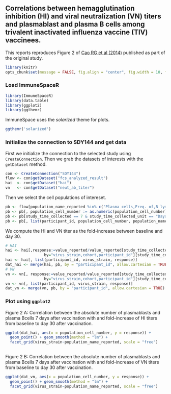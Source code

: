 <!--
%\VignetteEngine{knitr::knitr}
%\VignetteIndexEntry{Reproducing an online report using ImmuneSpaceR: Correlation of HAI/virus neutralizition titer and cell counts in SDY144}
--> 

## Correlations between hemagglutination inhibition (HI) and viral neutralization (VN) titers and plasmablast and plasma B cells among trivalent inactivated influenza vaccine (TIV) vaccinees.

This reports reproduces Figure 2 of <a href="http://www.jid.oxfordjournals.org/cgi/pmidlookup?view=long&pmid=24495909">Cao RG et al (2014)</a> published as part of the original study.

```r
library(knitr)
opts_chunk$set(message = FALSE, fig.align = "center", fig.width = 10, fig.height = 8)
```

### Load ImmuneSpaceR
```r
library(ImmuneSpaceR)
library(data.table)
library(ggplot2)
library(ggthemr)
```
ImmuneSpace uses the *solarized* theme for plots.
```r
ggthemr('solarized')
```

### Initialize the connection to SDY144 and get data
First we initialize the connection to the selected study using `CreateConnection`.
Then we grab the datasets of interests with the `getDataset` method.
```r
con <- CreateConnection("SDY144")
flow <- con$getDataset("fcs_analyzed_result")
hai  <- con$getDataset("hai")
vn   <- con$getDataset("neut_ab_titer")
```

Then we select the cell populations of intereset.
```r
pb <- flow[population_name_reported %in% c("Plasma cells,Freq. of,B lym CD27+", "Plasmablast + Plasma Cells Abs#", "Plasmablast,Freq. of,Q3: CD19+, CD20-")]
pb <- pb[, population_cell_number := as.numeric(population_cell_number)]
pb <- pb[study_time_collected == 7 & study_time_collected_unit == "Days"] #13 participants
pb <- pb[, list(participant_id, population_cell_number, population_name_reported)]
```

We compute the HI and VN titer as the fold-increase between baseline and day 30.
```r
# HAI
hai <- hai[,response:=value_reported/value_reported[study_time_collected==0],
                 by="virus_strain,cohort,participant_id"][study_time_collected==30]
hai <- hai[, list(participant_id, virus_strain, response)]
dat_hai <- merge(hai, pb, by = "participant_id", allow.cartesian = TRUE)
# VN
vn <- vn[, response:=value_reported/value_reported[study_time_collected==0],
                 by="virus_strain,cohort,participant_id"][study_time_collected==30]
vn <- vn[, list(participant_id, virus_strain, response)]
dat_vn <- merge(vn, pb, by = "participant_id", allow.cartesian = TRUE)
```

### Plot using `ggplot2`
Figure 2 A: Correlation between the absolute number of plasmablasts and plasma
Bcells 7 days after vaccination with and fold-increase of HI titers from baseline
to day 30 after vaccination.
```r
ggplot(dat_hai, aes(x = population_cell_number, y = response)) +
  geom_point() + geom_smooth(method = "lm") +
  facet_grid(virus_strain~population_name_reported, scale = "free")
  
```

Figure 2 B: Correlation between the absolute number of plasmablasts and plasma
Bcells 7 days after vaccination with and fold-increase of VN titers from baseline
to day 30 after vaccination.
```r
ggplot(dat_vn, aes(x = population_cell_number, y = response)) +
  geom_point() + geom_smooth(method = "lm") +
  facet_grid(virus_strain~population_name_reported, scale = "free")
```
